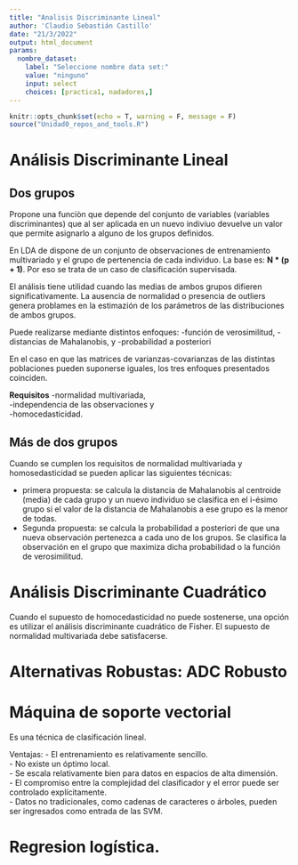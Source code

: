 ```yaml
---
title: "Analisis Discriminante Lineal"
author: 'Claudio Sebastián Castillo'
date: "21/3/2022"
output: html_document
params:
  nombre_dataset:
    label: "Seleccione nombre data set:"
    value: "ninguno"
    input: select
    choices: [practica1, nadadores,]
---
```

```r
knitr::opts_chunk$set(echo = T, warning = F, message = F)
source("Unidad0_repos_and_tools.R")

```

# Análisis Discriminante Lineal

## Dos grupos

Propone una funciòn que depende del conjunto de variables (variables discriminantes) que al ser aplicada en un nuevo indiviuo devuelve un valor que permite asignarlo a alguno de los grupos definidos.

En LDA de dispone de un conjunto de observaciones de entrenamiento multivariado y el grupo de pertenencia de cada individuo. La base es: **N * (p + 1)**. Por eso se trata de un caso de clasificación supervisada.    

El análisis tiene utilidad cuando las medias de ambos grupos difieren significativamente. La ausencia de normalidad o presencia de outliers genera problames en la estimazión de los parámetros de las distribuciones de ambos grupos.

Puede realizarse mediante distintos enfoques:
-función de verosimilitud, 
-distancias de Mahalanobis, y 
-probabilidad a posteriori

En el caso en que las matrices de varianzas-covarianzas de las distintas poblaciones pueden suponerse iguales, los tres enfoques presentados coinciden.

**Requisitos**
-normalidad multivariada,    
-independencia de las observaciones y    
-homocedasticidad.   

## Más de dos grupos

Cuando se cumplen los requisitos de normalidad multivariada y homosedasticidad se pueden aplicar las siguientes técnicas:   

- primera propuesta: se calcula la distancia de Mahalanobis al centroide (media) de cada grupo y un nuevo individuo se clasifica en el i-ésimo grupo si el valor de la
distancia de Mahalanobis a ese grupo es la menor de todas.    
- Segunda propuesta: se calcula la probabilidad a posteriori de que una nueva observación pertenezca a cada uno de los grupos. Se clasifica la observación en el grupo que maximiza dicha probabilidad o la función de verosimilitud.


# Análisis Discriminante Cuadrático

Cuando el supuesto de homocedasticidad no puede sostenerse, una opción es utilizar el análisis discriminante cuadrático de Fisher. El supuesto de normalidad multivariada debe satisfacerse.

# Alternativas Robustas: ADC Robusto

# Máquina de soporte vectorial

Es una técnica de clasificación lineal. 

Ventajas: 
- El entrenamiento es relativamente sencillo.    
- No existe un óptimo local.    
- Se escala relativamente bien para datos en espacios de alta dimensión.     
- El compromiso entre la complejidad del clasificador y el error puede ser controlado explícitamente.    
- Datos no tradicionales, como cadenas de caracteres o árboles, pueden ser ingresados como entrada de las SVM.

# Regresion logística.



